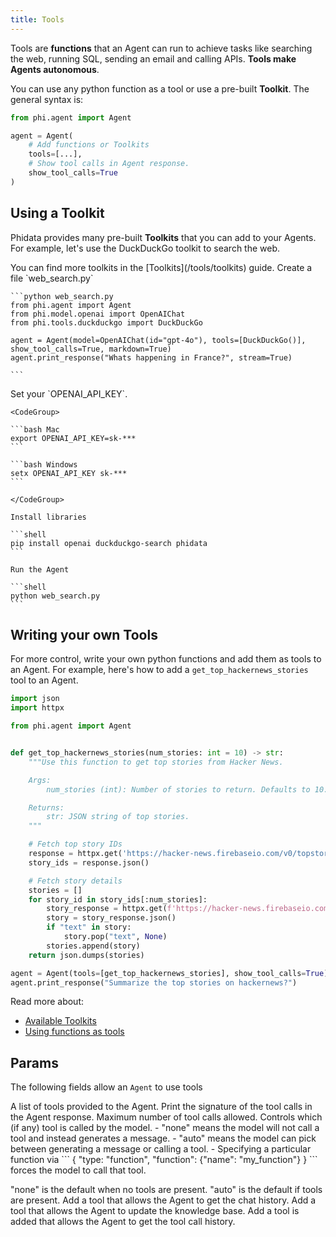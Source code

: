```yaml
---
title: Tools
---
```


Tools are **functions** that an Agent can run to achieve tasks like searching the web, running SQL, sending an email and calling APIs. **Tools make Agents autonomous**.

You can use any python function as a tool or use a pre-built **Toolkit**. The general syntax is:

```python
from phi.agent import Agent

agent = Agent(
    # Add functions or Toolkits
    tools=[...],
    # Show tool calls in Agent response.
    show_tool_calls=True
)
```

## Using a Toolkit

Phidata provides many pre-built **Toolkits** that you can add to your Agents. For example, let's use the DuckDuckGo toolkit to search the web.

<Tip>
You can find more toolkits in the [Toolkits](/tools/toolkits) guide.
</Tip>

<Steps>
  <Step title="Create Web Search Agent">
    Create a file `web_search.py`

    ```python web_search.py
    from phi.agent import Agent
    from phi.model.openai import OpenAIChat
    from phi.tools.duckduckgo import DuckDuckGo

    agent = Agent(model=OpenAIChat(id="gpt-4o"), tools=[DuckDuckGo()], show_tool_calls=True, markdown=True)
    agent.print_response("Whats happening in France?", stream=True)

    ```

  </Step>
  <Step title="Run the Agent">
    Set your `OPENAI_API_KEY`.

    <CodeGroup>

    ```bash Mac
    export OPENAI_API_KEY=sk-***
    ```

    ```bash Windows
    setx OPENAI_API_KEY sk-***
    ```

    </CodeGroup>

    Install libraries

    ```shell
    pip install openai duckduckgo-search phidata
    ```

    Run the Agent

    ```shell
    python web_search.py
    ```

  </Step>
</Steps>

## Writing your own Tools

For more control, write your own python functions and add them as tools to an Agent. For example, here's how to add a `get_top_hackernews_stories` tool to an Agent.

```python hn_agent.py
import json
import httpx

from phi.agent import Agent


def get_top_hackernews_stories(num_stories: int = 10) -> str:
    """Use this function to get top stories from Hacker News.

    Args:
        num_stories (int): Number of stories to return. Defaults to 10.

    Returns:
        str: JSON string of top stories.
    """

    # Fetch top story IDs
    response = httpx.get('https://hacker-news.firebaseio.com/v0/topstories.json')
    story_ids = response.json()

    # Fetch story details
    stories = []
    for story_id in story_ids[:num_stories]:
        story_response = httpx.get(f'https://hacker-news.firebaseio.com/v0/item/{story_id}.json')
        story = story_response.json()
        if "text" in story:
            story.pop("text", None)
        stories.append(story)
    return json.dumps(stories)

agent = Agent(tools=[get_top_hackernews_stories], show_tool_calls=True)
agent.print_response("Summarize the top stories on hackernews?")
```

Read more about:
- [Available Toolkits](/tools/toolkits)
- [Using functions as tools](/tools/functions)

## Params

The following fields allow an `Agent` to use tools

<ResponseField name="tools" type="List[Union[Tool, Toolkit, Callable, Dict, Function]">
 A list of tools provided to the Agent.
</ResponseField>
<ResponseField name="show_tool_calls" type="bool" default="False">
  Print the signature of the tool calls in the Agent response.
</ResponseField>
<ResponseField name="tool_call_limit" type="int">
  Maximum number of tool calls allowed.
</ResponseField>
<ResponseField name="tool_choice" type="Union[str, Dict[str, Any]]">
  Controls which (if any) tool is called by the model.
  - "none" means the model will not call a tool and instead generates a message.
  - "auto" means the model can pick between generating a message or calling a tool.
  - Specifying a particular function via
  ```
  {
    "type: "function",
    "function": {"name": "my_function"}
  }
  ```
  forces the model to call that tool.

  "none" is the default when no tools are present. "auto" is the default if tools are present.
</ResponseField>
<ResponseField name="read_chat_history" type="bool" default="False">
  Add a tool that allows the Agent to get the chat history.
</ResponseField>
<ResponseField name="update_knowledge" type="bool" default="False">
  Add a tool that allows the Agent to update the knowledge base.
</ResponseField>
<ResponseField name="read_tool_call_history" type="bool" default="False">
  Add a tool is added that allows the Agent to get the tool call history.
</ResponseField>
